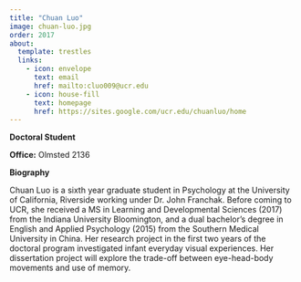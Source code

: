 ```yaml
---
title: "Chuan Luo"
image: chuan-luo.jpg
order: 2017
about:
  template: trestles
  links:
    - icon: envelope
      text: email
      href: mailto:cluo009@ucr.edu
    - icon: house-fill
      text: homepage
      href: https://sites.google.com/ucr.edu/chuanluo/home
---
```


[**Doctoral Student**]{.text-primary}

**Office:** Olmsted 2136 <br/>

**Biography**

Chuan Luo is a sixth year graduate student in Psychology at the University of California, Riverside working under Dr. John Franchak. Before coming to UCR, she received a MS in Learning and Developmental Sciences (2017) from the Indiana University Bloomington, and a dual bachelor’s degree in English and Applied Psychology (2015) from the Southern Medical University in China. Her research project in the first two years of the doctoral program investigated infant everyday visual experiences. Her dissertation project will explore the trade-off between eye-head-body movements and use of memory.

